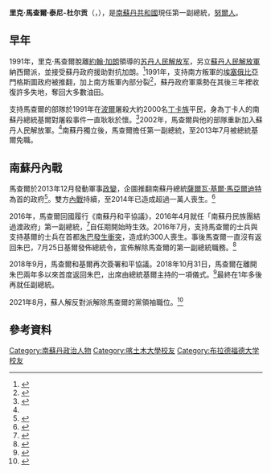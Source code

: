 {{Infobox officeholder
|honorific-prefix   =
|name = 里克·馬查爾
|native_name        = Riek Machar
|honorific-suffix   = 
|image              = Riek Machar VOA photo.jpg
|office = [[南蘇丹副總統|南蘇丹副總統]]
|president = [[薩爾瓦·基爾·馬亞爾迪特|薩爾瓦·基爾·馬亞爾迪特]]

| term_start      = 2020年2月21日<ref name="sudantribune">{{Cite web|url=https://sudantribune.com/spip.php?article69017|title=President Kiir appoint Machar FVP ahead of South Sudan new cabinet - Sudan Tribune: Plural news and views on Sudan|website=sudantribune.com}}</ref>
|term_end = 2021年8月

|term_start1     = 2016年4月26日
|term_end1       = 2016年7月23日<ref>{{cite web|url=http://www.africanews.com/2016/07/23/south-sudan-minister-taban-deng-gai-replaces-reik-machar-as-vice-president/|title=South Sudanese minister replaces 'missing' Riek Machar as vice president - Africanews|first=|last=AfricaNews|date=23 July 2016|work=africanews.com|accessdate=24 July 2016}}</ref>

|term_start2    = 2011年7月9日
|term_end2     = 2013年7月23日

|death_date         = 
|death_place        = 
|restingplace       = 
|restingplacecoordinates = 
|birthname          = 
|nationality        = {{SSD}}
|party              = [[蘇丹人民解放運動反對派|蘇丹人民解放運動反對派]]
|otherparty         = [[蘇丹人民解放運動|蘇丹人民解放運動]]（2013年以前）
|spouse             = [[艾玛·麦库恩|艾玛·麦库恩]]<br>[[安吉丽娜·泰尼|安吉丽娜·泰尼]]

|partner            = <!--For those with a domestic partner and not married-->
|relations          = 
|children           = 4
|residence          = 

|alma_mater = [[喀土木大學|喀土木大學]]工程學學位<br>[[布拉德福德大学|布拉德福德大学]]博士學位<ref>{{Cite news|url=http://www.voanews.com/content/riek-machar-dont-let-igad-stupid-comment-block-south-sudan-talks/1940785.html |title=Riek Machar: Don't Let 'Stupid' Comment Block South Sudan Talks |publisher=VOA |date=2014-06-19}}</ref>
|occupation         = 
|profession         = 
|cabinet            = 
|committees         = 
|portfolio          = 
|religion           = [[苏丹长老会教堂|长老会]]{{sfn|Manyang|2005}}
|signature          = 
|signature_alt      = 
|website            = 
|footnotes          = 
|blank1             = 
|data1              = 

<!--Military service-->
|nickname           = 森納{{sfn|Akol|2003|pp=13}}
|allegiance         = 蘇丹人民解放運動、[[蘇丹人民解放運動-納薩爾派|蘇丹人民解放運動-納薩爾派]]、[[蘇丹人民解放運動-反對派|蘇丹人民解放運動-反對派]]
|branch             = 
|serviceyears       = 
|rank               = 
|unit               = 
|commands           = 
|battles            = 
|awards             = 
|military_blank1    = 
|military_data1     = 
|military_blank2    = 
|military_data2     = 
}}

'''里克·馬查爾·泰尼-杜尔贡'''（{{lang-en|Riek Machar Teny Dhurgon}}，{{bd|1953年||catIdx=M}}），是[[南蘇丹共和國|南蘇丹共和國]]現任第一副總統，[[努爾人|努爾人]]。

==早年==
1991年，里克·馬查爾脫離[[約翰·加朗|約翰·加朗]]領導的[[苏丹人民解放军|苏丹人民解放军]]，另立[[蘇丹人民解放軍|蘇丹人民解放軍]]納西爾派，並接受蘇丹政府援助對抗加朗。<ref name=guardian20130704>{{Cite news|url=http://www.theguardian.com/world/2013/jul/04/riek-machar-south-sudan-ambitions |title=Riek Machar, the former rebel fighter ready for a new battle |publisher=theguardian.com |date=2013-07-04}}</ref>1991年，支持南方叛軍的[[埃塞俄比亞|埃塞俄比亞]]門格斯圖政府被推翻，加上南方叛軍內部分裂<ref>{{Cite news|url=http://www.theguardian.com/world/2013/jul/04/riek-machar-south-sudan-ambitions |title=Riek Machar, the former rebel fighter ready for a new battle |publisher=theguardian.com |date=2013-07-04}}</ref>，蘇丹政府軍乘勢在其後三年裡收復許多失地，奪回大多數油田。

支持馬查爾的部隊於1991年在[[波爾_(南蘇丹)|波爾]]屠殺大約2000名[[丁卡人|丁卡族]]平民，身為丁卡人的南蘇丹總統基爾對屠殺事件一直耿耿於懷。<ref>{{Cite news|url=http://www.voanews.com/content/what-triggered-the-kir-machar-rift-in-south-sudan/1826903.html |title=What Triggered the Kiir-Machar Rift in South Sudan? |publisher=VOA |date=2014-01-09}}</ref>2002年，馬查爾與他的部隊重新加入蘇丹人民解放軍。<ref name=guardian20130704/>南蘇丹獨立後，馬查爾擔任第一副總統，至2013年7月被總統基爾免職。

==南蘇丹內戰==
馬查爾於2013年12月發動軍事[[政變|政變]]，企圖推翻南蘇丹總統[[薩爾瓦·基爾·馬亞爾迪特|薩爾瓦·基爾·馬亞爾迪特]]為首的政府<ref>{{cite news|title=South Sudan quashes coup attempt, says President Kiir|url=http://www.bbc.co.uk/news/world-africa-25396853|accessdate=2013-12-18|newspaper=BBC|date=2013-12-16}}</ref>。雙方[[南蘇丹內戰|內戰]]持續，至2014年已造成超過一萬人喪生。<ref>{{Cite news|url=http://www.bbc.co.uk/news/world-africa-28143584 |title=South Sudan: The hunger caused by bickering politicians |publisher=BBC News |date=2014-07-03}}</ref>

2016年，馬查爾回國履行《南蘇丹和平協議》，2016年4月就任「南蘇丹民族團結過渡政府」第一副總統，<ref>{{Cite news |url=http://www.un.org/chinese/News/story.asp?NewsID=26068 |title=马沙尔返回朱巴就任第一副总统 潘基文秘书长欢迎南苏丹和平进程的新进展 |work=聯合國新聞 |date=2016-04-26}}</ref>自任期開始時生效。2016年7月，支持馬查爾的士兵與支持基爾的士兵在首都[[朱巴|朱巴]][[2016年朱巴军事冲突|發生衝突]]，造成約300人喪生。事後馬查爾一直沒有返回朱巴，7月25日基爾發佈總統令，宣佈解除馬查爾的第一副總統職務。<ref>{{Cite news |url=http://www.chinanews.com/gj/2016/07-26/7951382.shtml |title=南苏丹总统宣布解除马沙尔第一副总统职务 |publisher=中新網 |date=2016-07-26}}</ref>

2018年9月，馬查爾和基爾再次簽署和平協議。2018年10月31日，馬查爾在離開朱巴兩年多以來首度返回朱巴，出席由總統基爾主持的一項儀式。<ref>{{Cite news |url=https://www.voanews.com/a/south-sudan-peace-accord/4636513.html |title=South Sudanese Rebel Leader Returns to Juba to Celebrate New Peace Accord |date=2018-10-31 |publisher=VOA}}</ref>最終在1年多後再就任副總統。

2021年8月，蘇人解反對派解除馬查爾的黨領袖職位。<ref>{{cite news |url=https://www.voanews.com/africa/rival-leaders-south-sudans-vp-machar-deposed-party |title=Rival Leaders: South Sudan's VP Machar Deposed by Party |website=VOA |date=2021-08-04}}</ref>

==參考資料==
{{reflist}}

{{DEFAULTSORT: Machar, Riek}}
[[Category:南蘇丹政治人物|Category:南蘇丹政治人物]]
[[Category:喀土木大學校友|Category:喀土木大學校友]]
[[Category:布拉德福德大学校友|Category:布拉德福德大学校友]]